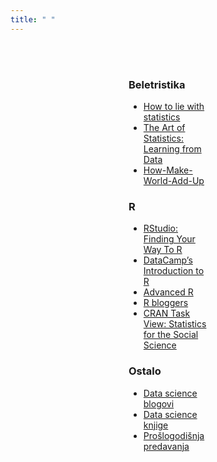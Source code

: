 ```yaml
---
title: " "
---
```

<br>
<br>

<div style="width: 25%; margin-left: auto; margin-right: auto;">
<H3>Beletristika</h3>

<ul>
<li><a href="https://www.pdfdrive.com/penguin-books-how-to-lie-with-statistics-darrell-huff-e119748826.html">How to lie with statistics</a></li>
<li><a href="https://www.bookdepository.com/Art-Statistics-David-Spiegelhalter/9780241258767?pdg=dsa-19959388920:cmp-8862937091:adg-86528077382:crv-411135277650:pos-:dev-c&gclid=CjwKCAjwiOv7BRBREiwAXHbv3LXBoXSa-a8cNTrV3aewUF0MkjMZRiknrYma4gIeWYxwf4eiV9obQBoC2EAQAvD_BwEl">The Art of Statistics: Learning from Data</a></li>
<li><a href="https://www.amazon.com/How-Make-World-Add-Up/dp/1408712245">How-Make-World-Add-Up</a></li>
<ul>
</div>


<div style="width: 25%; margin-left: auto; margin-right: auto;">
<H3>R</h3>

<ul>
<li><a href="https://education.rstudio.com/learn/">RStudio: Finding Your Way To R</a></li>
<li><a href="https://www.datacamp.com/courses/free-introduction-to-r">DataCamp's Introduction to R</a></li>
<li><a href="http://adv-r.had.co.nz/">Advanced R</a></li>
<li><a href="https://www.r-bloggers.com/">R bloggers</a></li>
<li><a href="https://cran.r-project.org/web/views/SocialSciences.html">CRAN Task View: Statistics for the Social Science</a></li
</ul>
</div>

<div style="width: 25%; margin-left: auto; margin-right: auto;">
<H3>Ostalo</h3>

<ul>
<li><a href="https://towardsdatascience.com/best-data-science-blogs-to-follow-in-2020-d03044169eb4">Data science blogovi</a></li>
<li><a href="https://towardsdatascience.com/data-science-books-you-should-read-in-2020-358f70e1d9b2">Data science knjige</a></li>
<li><a href="https://rpubs.com/shichich">Prošlogodišnja predavanja</a></li>
<ul>


<br>
<br>
<br>

